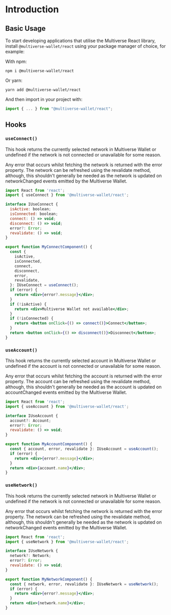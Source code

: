 # Introduction

## Basic Usage

To start developing applications that utilise the Multiverse React library, install `@multiverse-wallet/react` using your package manager of choice, for example:

With npm:

```
npm i @multiverse-wallet/react
```

Or yarn:

```
yarn add @multiverse-wallet/react
```

And then import in your project with:

```js
import { ... } from "@multiverse-wallet/react";
```

## Hooks

### `useConnect()`

This hook returns the currently selected network in Multiverse Wallet or undefined if the network is not connected or unavailable for some reason.

Any error that occurs whilst fetching the network is returned with the error property. The network can be refreshed using the revalidate method, although, this shouldn't generally be needed as the network is updated on networkChanged events emitted by the Multiverse Wallet.

```jsx
import React from 'react';
import { useConnect } from '@multiverse-wallet/react';

interface IUseConnect {
  isActive: boolean;
  isConnected: boolean;
  connect: () => void;
  disconnect: () => void;
  error?: Error;
  revalidate: () => void;
}

export function MyConnectComponent() {
  const {
    isActive,
    isConnected,
    connect,
    disconnect,
    error,
    revalidate,
  }: IUseConnect = useConnect();
  if (error) {
    return <div>{error?.message}</div>;
  }
  if (!isActive) {
    return <div>Multiverse Wallet not available</div>;
  }
  if (!isConnected) {
    return <button onClick={() => connect()}>Connect</button>;
  }
  return <button onClick={() => disconnect()}>Disconnect</button>;
}
```

### `useAccount()`

This hook returns the currently selected account in Multiverse Wallet or undefined if the account is not connected or unavailable for some reason.

Any error that occurs whilst fetching the account is returned with the error property. The account can be refreshed using the revalidate method, although, this shouldn't generally be needed as the account is updated on accountChanged events emitted by the Multiverse Wallet.

```jsx
import React from 'react';
import { useAccount } from '@multiverse-wallet/react';

interface IUseAccount {
  account?: Account;
  error?: Error;
  revalidate: () => void;
}

export function MyAccountComponent() {
  const { account, error, revalidate }: IUseAccount = useAccount();
  if (error) {
    return <div>{error?.message}</div>;
  }
  return <div>{account.name}</div>;
}
```

### `useNetwork()`

This hook returns the currently selected network in Multiverse Wallet or undefined if the network is not connected or unavailable for some reason.

Any error that occurs whilst fetching the network is returned with the error property. The network can be refreshed using the revalidate method, although, this shouldn't generally be needed as the network is updated on networkChanged events emitted by the Multiverse Wallet.

```jsx
import React from 'react';
import { useNetwork } from '@multiverse-wallet/react';

interface IUseNetwork {
  network?: Network;
  error?: Error;
  revalidate: () => void;
}

export function MyNetworkComponent() {
  const { network, error, revalidate }: IUseNetwork = useNetwork();
  if (error) {
    return <div>{error?.message}</div>;
  }
  return <div>{network.name}</div>;
}
```
